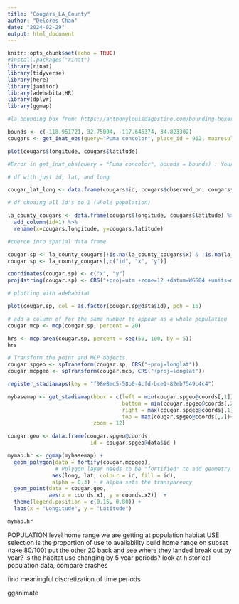 ```yaml
---
title: "Cougars_LA_County"
author: "Delores Chan"
date: "2024-02-29"
output: html_document
---
```


```r
knitr::opts_chunk$set(echo = TRUE)
#install.packages("rinat")
library(rinat)
library(tidyverse)
library(here)
library(janitor)
library(adehabitatHR)
library(dplyr)
library(ggmap)
```


```r
#la bounding box from: https://anthonylouisdagostino.com/bounding-boxes-for-all-us-counties/

bounds <- c(-118.951721, 32.75004, -117.646374,	34.823302)
cougars <- get_inat_obs(query="Puma concolor", place_id = 962, maxresults=5000)

plot(cougars$longitude, cougars$latitude)

#Error in get_inat_obs(query = "Puma concolor", bounds = bounds) : Your search returned zero results. Either your species of interest has no records or you entered an invalid search.
```

```r
# df with just id, lat, and long 

cougar_lat_long <- data.frame(cougars$id, cougars$observed_on, cougars$latitude, cougars$longitude)
```

```r
# df chnaing all id's to 1 (whole population)

la_county_cougars <- data.frame(cougars$longitude, cougars$latitude) %>% 
  add_column(id=1) %>% 
  rename(x=cougars.longitude, y=cougars.latitude)
```


```r
#coerce into spatial data frame 

cougar.sp <- la_county_cougars[!is.na(la_county_cougars$x) & !is.na(la_county_cougars$y),]
cougar.sp <- la_county_cougars[,c("id", "x", "y")] 

coordinates(cougar.sp) <- c("x", "y")
proj4string(cougar.sp) <- CRS("+proj=utm +zone=12 +datum=WGS84 +units=m +no_defs")
```

```r
# plotting with adehabitat

plot(cougar.sp, col = as.factor(cougar.sp@data$id), pch = 16)

# add a column of for the same number to appear as a whole population 
cougar.mcp <- mcp(cougar.sp, percent = 20)
```
```r
hrs <- mcp.area(cougar.sp, percent = seq(50, 100, by = 5))
hrs
```


```r
# Transform the point and MCP objects. 
cougar.spgeo <- spTransform(cougar.sp, CRS("+proj=longlat"))
cougar.mcpgeo <- spTransform(cougar.mcp, CRS("+proj=longlat"))

register_stadiamaps(key = "f98e8ed5-58b0-4cfd-bce1-82eb7549c4c4")

mybasemap <- get_stadiamap(bbox = c(left = min(cougar.spgeo@coords[,1])-0.005, 
                                    bottom = min(cougar.spgeo@coords[,2])-0.005, 
                                    right = max(cougar.spgeo@coords[,1])+0.005, 
                                    top = max(cougar.spgeo@coords[,2])+0.005), 
                           zoom = 12)

cougar.geo <- data.frame(cougar.spgeo@coords, 
                          id = cougar.spgeo@data$id ) 

mymap.hr <- ggmap(mybasemap) + 
  geom_polygon(data = fortify(cougar.mcpgeo),  
               # Polygon layer needs to be "fortified" to add geometry to the dataframe
              aes(long, lat, colour = id, fill = id),
              alpha = 0.3) + # alpha sets the transparency
  geom_point(data = cougar.geo, 
             aes(x = coords.x1, y = coords.x2))  +
  theme(legend.position = c(0.15, 0.80)) +
  labs(x = "Longitude", y = "Latitude")

mymap.hr
```


POPULATION level home range 
we are getting at population habitat USE 
selection is the proportion of use to availability 
build home range on subset (take 80/100) 
put the other 20 back and see where they landed 
break out by year? is the habitat use changing by 5 year periods? 
look at historical population data, compare crashes 

find meaningful discretization of time periods 

gganimate 

